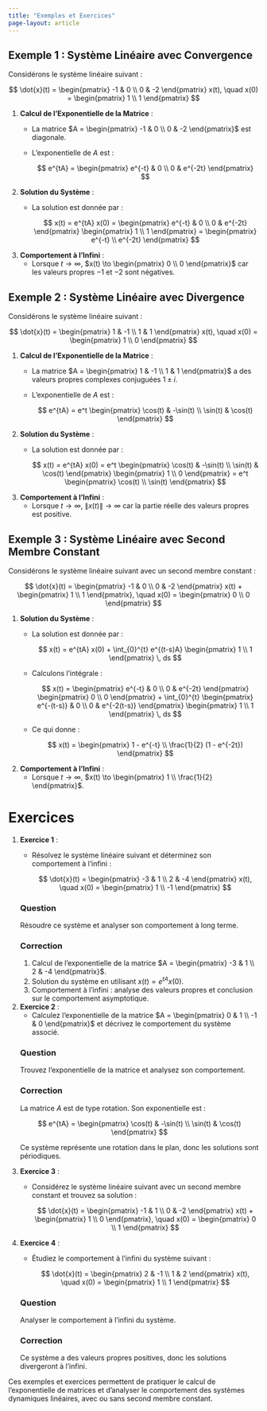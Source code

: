 ```yaml
---
title: "Exemples et Exercices"
page-layout: article
---
```


## Exemple 1 : Système Linéaire avec Convergence

Considérons le système linéaire suivant :

$$
\dot{x}(t) = \begin{pmatrix} -1 & 0 \\ 0 & -2 \end{pmatrix} x(t), \quad x(0) = \begin{pmatrix} 1 \\ 1 \end{pmatrix}
$$

1. **Calcul de l'Exponentielle de la Matrice** :
   - La matrice $A = \begin{pmatrix} -1 & 0 \\ 0 & -2 \end{pmatrix}$ est diagonale.
   - L'exponentielle de $A$ est :

     $$
     e^{tA} = \begin{pmatrix} e^{-t} & 0 \\ 0 & e^{-2t} \end{pmatrix}
     $$

2. **Solution du Système** :
   - La solution est donnée par :

     $$
     x(t) = e^{tA} x(0) = \begin{pmatrix} e^{-t} & 0 \\ 0 & e^{-2t} \end{pmatrix} \begin{pmatrix} 1 \\ 1 \end{pmatrix} = \begin{pmatrix} e^{-t} \\ e^{-2t} \end{pmatrix}
     $$

3. **Comportement à l'Infini** :
   - Lorsque $t \to \infty$, $x(t) \to \begin{pmatrix} 0 \\ 0 \end{pmatrix}$ car les valeurs propres $-1$ et $-2$ sont négatives.

## Exemple 2 : Système Linéaire avec Divergence

Considérons le système linéaire suivant :

$$
\dot{x}(t) = \begin{pmatrix} 1 & -1 \\ 1 & 1 \end{pmatrix} x(t), \quad x(0) = \begin{pmatrix} 1 \\ 0 \end{pmatrix}
$$

1. **Calcul de l'Exponentielle de la Matrice** :
   - La matrice $A = \begin{pmatrix} 1 & -1 \\ 1 & 1 \end{pmatrix}$ a des valeurs propres complexes conjuguées $1 \pm i$.
   - L'exponentielle de $A$ est :

     $$
     e^{tA} = e^t \begin{pmatrix} \cos(t) & -\sin(t) \\ \sin(t) & \cos(t) \end{pmatrix}
     $$

2. **Solution du Système** :
   - La solution est donnée par :

     $$
     x(t) = e^{tA} x(0) = e^t \begin{pmatrix} \cos(t) & -\sin(t) \\ \sin(t) & \cos(t) \end{pmatrix} \begin{pmatrix} 1 \\ 0 \end{pmatrix} = e^t \begin{pmatrix} \cos(t) \\ \sin(t) \end{pmatrix}
     $$

3. **Comportement à l'Infini** :
   - Lorsque $t \to \infty$, $\|x(t)\| \to \infty$ car la partie réelle des valeurs propres est positive.

## Exemple 3 : Système Linéaire avec Second Membre Constant

Considérons le système linéaire suivant avec un second membre constant :

$$
\dot{x}(t) = \begin{pmatrix} -1 & 0 \\ 0 & -2 \end{pmatrix} x(t) + \begin{pmatrix} 1 \\ 1 \end{pmatrix}, \quad x(0) = \begin{pmatrix} 0 \\ 0 \end{pmatrix}
$$

1. **Solution du Système** :
   - La solution est donnée par :

     $$
     x(t) = e^{tA} x(0) + \int_{0}^{t} e^{(t-s)A} \begin{pmatrix} 1 \\ 1 \end{pmatrix} \, ds
     $$

   - Calculons l'intégrale :

     $$
     x(t) = \begin{pmatrix} e^{-t} & 0 \\ 0 & e^{-2t} \end{pmatrix} \begin{pmatrix} 0 \\ 0 \end{pmatrix} + \int_{0}^{t} \begin{pmatrix} e^{-(t-s)} & 0 \\ 0 & e^{-2(t-s)} \end{pmatrix} \begin{pmatrix} 1 \\ 1 \end{pmatrix} \, ds
     $$

   - Ce qui donne :

     $$
     x(t) = \begin{pmatrix} 1 - e^{-t} \\ \frac{1}{2} (1 - e^{-2t}) \end{pmatrix}
     $$

2. **Comportement à l'Infini** :
   - Lorsque $t \to \infty$, $x(t) \to \begin{pmatrix} 1 \\ \frac{1}{2} \end{pmatrix}$.

# Exercices

1. **Exercice 1** :
   - Résolvez le système linéaire suivant et déterminez son comportement à l'infini :

     $$
     \dot{x}(t) = \begin{pmatrix} -3 & 1 \\ 2 & -4 \end{pmatrix} x(t), \quad x(0) = \begin{pmatrix} 1 \\ -1 \end{pmatrix}
     $$

   ::: {.callout-tip icon=false}
   ### Question
   Résoudre ce système et analyser son comportement à long terme.
   :::

   ::: {.callout-caution collapse="true" icon=false}
   ### Correction
   1. Calcul de l'exponentielle de la matrice $A = \begin{pmatrix} -3 & 1 \\ 2 & -4 \end{pmatrix}$.
   2. Solution du système en utilisant $x(t) = e^{tA} x(0)$.
   3. Comportement à l'infini : analyse des valeurs propres et conclusion sur le comportement asymptotique.
   :::

2. **Exercice 2** :
   - Calculez l'exponentielle de la matrice $A = \begin{pmatrix} 0 & 1 \\ -1 & 0 \end{pmatrix}$ et décrivez le comportement du système associé.

   ::: {.callout-tip icon=false}
   ### Question
   Trouvez l'exponentielle de la matrice et analysez son comportement.
   :::

   ::: {.callout-caution collapse="true" icon=false}
   ### Correction
   La matrice $A$ est de type rotation. Son exponentielle est :

   $$
   e^{tA} = \begin{pmatrix} \cos(t) & -\sin(t) \\ \sin(t) & \cos(t) \end{pmatrix}
   $$

   Ce système représente une rotation dans le plan, donc les solutions sont périodiques.
   :::

3. **Exercice 3** :
   - Considérez le système linéaire suivant avec un second membre constant et trouvez sa solution :

     $$
     \dot{x}(t) = \begin{pmatrix} -1 & 1 \\ 0 & -2 \end{pmatrix} x(t) + \begin{pmatrix} 1 \\ 0 \end{pmatrix}, \quad x(0) = \begin{pmatrix} 0 \\ 1 \end{pmatrix}
     $$

4. **Exercice 4** :
   - Étudiez le comportement à l'infini du système suivant :

     $$
     \dot{x}(t) = \begin{pmatrix} 2 & -1 \\ 1 & 2 \end{pmatrix} x(t), \quad x(0) = \begin{pmatrix} 1 \\ 1 \end{pmatrix}
     $$

   ::: {.callout-tip icon=false}
   ### Question
   Analyser le comportement à l'infini du système.
   :::

   ::: {.callout-caution collapse="true" icon=false}
   ### Correction
   Ce système a des valeurs propres positives, donc les solutions divergeront à l'infini.
   :::

Ces exemples et exercices permettent de pratiquer le calcul de l'exponentielle de matrices et d'analyser le comportement des systèmes dynamiques linéaires, avec ou sans second membre constant.
